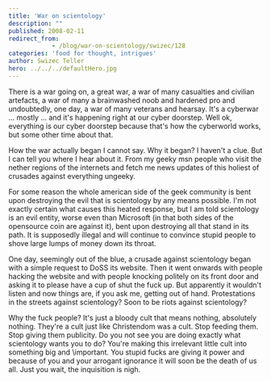 ```yaml
---
title: 'War on scientology'
description: ""
published: 2008-02-11
redirect_from: 
            - /blog/war-on-scientology/swizec/128
categories: 'food for thought, intrigues'
author: Swizec Teller
hero: ../../../defaultHero.jpg
---
```

There is a war going on, a great war, a war of many casualties and civilian artefacts, a war of many a brainwashed noob and hardened pro and undoubtedly, one day, a war of many veterans and hearsay. It's a cyberwar ... mostly ... and it's happening right at our cyber doorstep. Well ok, everything is our cyber doorstep because that's how the cyberworld works, but some other time about that.

How the war actually began I cannot say. Why it began? I haven't a clue. But I can tell you where I hear about it. From my geeky msn people who visit the nether regions of the internets and fetch me news updates of this holiest of crusades against everything ungeeky.

For some reason the whole american side of the geek community is bent upon destroying the evil that is scientology by any means possible. I'm not exactly certain what causes this heated response, but I am told scientology is an evil entity, worse even than Microsoft (in that both sides of the opensource coin are against it), bent upon destroying all that stand in its path. It is supposedly illegal and will continue to convince stupid people to shove large lumps of money down its throat.

One day, seemingly out of the blue, a crusade against scientology began with a simple request to DoSS its website. Then it went onwards with people hacking the website and with people knocking politely on its front door and asking it to please have a cup of shut the fuck up. But apparently it wouldn't listen and now things are, if you ask me, getting out of hand. Protestations in the streets against scientology? Soon to be riots against scientology?

Why the fuck people? It's just a bloody cult that means nothing, absolutely nothing. They're a cult just like Christendom was a cult. Stop feeding them. Stop giving them publicity. Do you not see you are doing exactly what scientology wants you to do? You're making this irrelevant little cult into something big and \\important. You stupid fucks are giving it power and because of you and your arrogant ignorance it will soon be the death of us all. Just you wait, the inquisition is nigh.